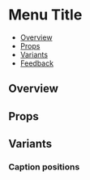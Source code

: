 
<Meta of={MenuTitleStories} />

# Menu Title

- [Overview](#overview)
- [Props](#props)
- [Variants](#variants)
- [Feedback](#feedback)

## Overview

<Canvas>
  <Story of={MenuTitleStories.Overview} />
</Canvas>

## Props

<ArgsTable story="Overview" />

## Variants

### Caption positions

<Canvas>
  <Story of={MenuTitleStories.CaptionPlacements} />
</Canvas>
